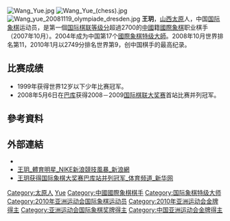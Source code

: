 {{For|原名“王玥”的歌手|王一桥}}
{{世大運獎牌記錄
|代表={{CHN-1949}}
|項目=西洋棋
|a1=2011|b1=3|c1=個人
}}
[[File:Wang_Yue.jpg|thumb]]
[[File:Wang_Yue_(chess).jpg|thumb]]
[[File:Wang_yue_20081119_olympiade_dresden.jpg|thumb]]
'''王玥'''{{BD|1987年|3月31日||}}，[[山西|山西]][[太原|太原]]人，中国[[国际象棋|国际象棋]]运动员，是第一個[[国际棋联|国际棋联]][[等级分|等级分]]超過2700的[[中國|中國]]籍[[國際象棋|國際象棋]]职业棋手（2007年10月）。2004年成为中国第17个[[國際象棋特级大師|國際象棋特级大師]]。2008年10月世界排名第11，2010年1月以2749分排名世界第9，创中国棋手的最高纪录。

== 比赛成绩 ==
* 1999年获得世界12岁以下少年比赛冠军。
* 2008年5月6日在[[巴库|巴库]]获得2008－2009[[国际棋联大奖赛|国际棋联大奖赛]]首站比赛并列冠军。

== 參考資料 ==
{{Reflist}}

== 外部連結 ==
* {{Sinaweibo|1703540911}}
* [http://sports.sina.com.cn/star/wangyue/ 王玥_體育明星_NIKE新浪競技風暴_新浪網] {{Wayback|url=http://sports.sina.com.cn/star/wangyue/ |date=20080519055930 }}
* [http://news.xinhuanet.com/sports/2008-05/06/content_8116227.htm 王玥获得国际象棋大奖赛巴库站并列冠军_体育频道_新华网] {{Wayback|url=http://news.xinhuanet.com/sports/2008-05/06/content_8116227.htm |date=20080511060059 }}

{{start box}}
{{succession box 
|before= [[卜祥志|卜祥志]] 
|title=  [[全国国际象棋锦标赛|中国国际象棋男子冠军]] 
|years=  2005年
|after=  [[倪华|倪华]]
}}
{{succession box 
|before= [[丁立人|丁立人]] 
|title=  [[全国国际象棋锦标赛|中国国际象棋男子冠军]] 
|years=  2013年
|after=  [[余泱漪|余泱漪]]
}}
{{end box}}
{{中国国际象棋特级大师}}

{{Authority control}}
{{DEFAULTSORT:Wang王}}
[[Category:太原人|Category:太原人]]
[[Category:王姓|Yue]]
[[Category:中國國際象棋棋手|Category:中國國際象棋棋手]]
[[Category:国际象棋特级大师|Category:国际象棋特级大师]]
[[Category:2010年亚洲运动会国际象棋运动员|Category:2010年亚洲运动会国际象棋运动员]]
[[Category:2010年亚洲运动会金牌得主|Category:2010年亚洲运动会金牌得主]]
[[Category:亚洲运动会国际象棋奖牌得主|Category:亚洲运动会国际象棋奖牌得主]]
[[Category:中国亚洲运动会金牌得主|Category:中国亚洲运动会金牌得主]]